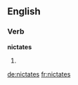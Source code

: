 ==English==

===Verb===
'''nictates'''

# {{third-person singular of|[[nictate]]}}

[[de:nictates]]
[[fr:nictates]]